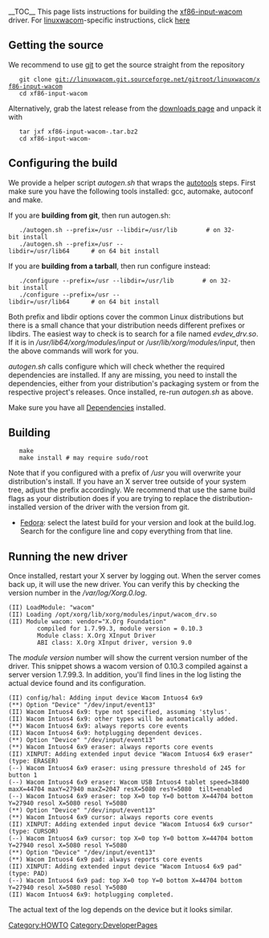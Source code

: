 __TOC__
This page lists instructions for building the [[xf86-input-wacom]] driver.
For [[linuxwacom]]-specific instructions, click [[Building linuxwacom|here]]

== Getting the source ==
We recommend to use [[Using Git|git]] to get the source straight from the repository
    git clone git://linuxwacom.git.sourceforge.net/gitroot/linuxwacom/xf86-input-wacom
    cd xf86-input-wacom

Alternatively, grab the latest release from the [https://sourceforge.net/projects/linuxwacom/files/xf86-input-wacom/ downloads page] and unpack it with
    tar jxf xf86-input-wacom-<version number>.tar.bz2
    cd xf86-input-wacom-<version-number>

{{Tip|text=The INSTALL file in the driver tarball provides detailed build instructions}}

== Configuring the build ==
We provide a helper script ''autogen.sh'' that wraps the [http://en.wikipedia.org/wiki/GNU_build_system autotools] steps.
First make sure you have the following tools installed: gcc, automake, autoconf and make.

If you are '''building from git''', then run autogen.sh:

    ./autogen.sh --prefix=/usr --libdir=/usr/lib        # on 32-bit install
    ./autogen.sh --prefix=/usr --libdir=/usr/lib64      # on 64 bit install

If you are '''building from a tarball''', then run configure instead:
    ./configure --prefix=/usr --libdir=/usr/lib        # on 32-bit install
    ./configure --prefix=/usr --libdir=/usr/lib64      # on 64 bit install

Both prefix and libdir options cover the common Linux distributions but there is a small chance
that your distribution needs different prefixes or libdirs. The easiest way to
check is to search for a file named ''evdev_drv.so''. If it is in
''/usr/lib64/xorg/modules/input'' or ''/usr/lib/xorg/modules/input'', then the
above commands will work for you.

''autogen.sh'' calls configure which will check whether the required
dependencies are installed. If any are missing, you need to install the
dependencies, either from your distribution's packaging system or from the
respective project's releases. Once installed, re-run ''autogen.sh'' as above.

Make sure you have all [[Dependencies]] installed.

== Building ==
    make
    make install # may require sudo/root

Note that if you configured with a prefix of ''/usr'' you will overwrite your
distribution's install. If you have an X server tree outside of your system
tree, adjust the prefix accordingly.
We recommend that  use the same build flags as your distribution does if you
are trying to replace the distribution-installed version of the driver with the
version from git.

* [http://koji.fedoraproject.org/koji/packageinfo?packageID=9537 Fedora]: select the latest build for your version and look at the build.log. Search for the configure line and copy everything from that line. 

== Running the new driver ==
Once installed, restart your X server by logging out. When the server comes back up, it will use the new driver. You can verify this by checking the version number in the ''/var/log/Xorg.0.log''.

<pre>
(II) LoadModule: "wacom"
(II) Loading /opt/xorg/lib/xorg/modules/input/wacom_drv.so
(II) Module wacom: vendor="X.Org Foundation"
        compiled for 1.7.99.3, module version = 0.10.3
        Module class: X.Org XInput Driver
        ABI class: X.Org XInput driver, version 9.0
</pre>

The ''module version'' number will show the current version number of the
driver. This snippet shows a wacom version of 0.10.3 compiled against a server
version 1.7.99.3. In addition, you'll find lines in the log listing the actual
device found and its configuration. 

<pre>
(II) config/hal: Adding input device Wacom Intuos4 6x9
(**) Option "Device" "/dev/input/event13"
(II) Wacom Intuos4 6x9: type not specified, assuming 'stylus'.
(II) Wacom Intuos4 6x9: other types will be automatically added.
(**) Wacom Intuos4 6x9: always reports core events
(II) Wacom Intuos4 6x9: hotplugging dependent devices.
(**) Option "Device" "/dev/input/event13"
(**) Wacom Intuos4 6x9 eraser: always reports core events
(II) XINPUT: Adding extended input device "Wacom Intuos4 6x9 eraser" (type: ERASER)
(--) Wacom Intuos4 6x9 eraser: using pressure threshold of 245 for button 1
(--) Wacom Intuos4 6x9 eraser: Wacom USB Intuos4 tablet speed=38400 maxX=44704 maxY=27940 maxZ=2047 resX=5080 resY=5080  tilt=enabled
(--) Wacom Intuos4 6x9 eraser: top X=0 top Y=0 bottom X=44704 bottom Y=27940 resol X=5080 resol Y=5080
(**) Option "Device" "/dev/input/event13"
(**) Wacom Intuos4 6x9 cursor: always reports core events
(II) XINPUT: Adding extended input device "Wacom Intuos4 6x9 cursor" (type: CURSOR)
(--) Wacom Intuos4 6x9 cursor: top X=0 top Y=0 bottom X=44704 bottom Y=27940 resol X=5080 resol Y=5080
(**) Option "Device" "/dev/input/event13"
(**) Wacom Intuos4 6x9 pad: always reports core events
(II) XINPUT: Adding extended input device "Wacom Intuos4 6x9 pad" (type: PAD)
(--) Wacom Intuos4 6x9 pad: top X=0 top Y=0 bottom X=44704 bottom Y=27940 resol X=5080 resol Y=5080
(II) Wacom Intuos4 6x9: hotplugging completed.
</pre>

The actual text of the log depends on the device but it looks similar. 

[[Category:HOWTO]]
[[Category:DeveloperPages]]